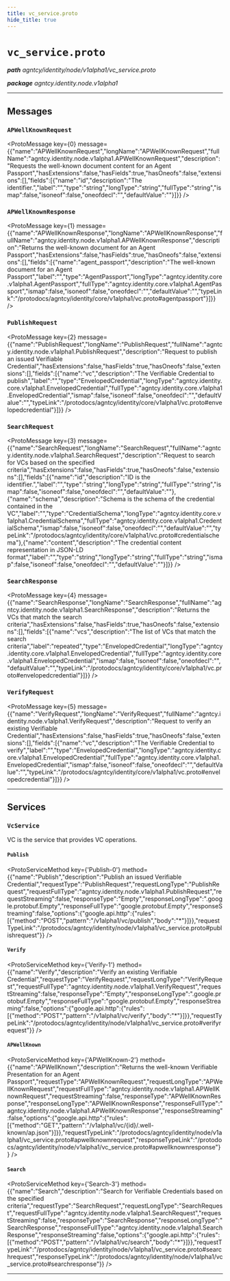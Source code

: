 ```yaml
---
title: vc_service.proto
hide_title: true
---
```



# `vc_service.proto`
_**path** agntcy/identity/node/v1alpha1/vc_service.proto_

_**package** agntcy.identity.node.v1alpha1_



---

## Messages


### `APWellKnownRequest`
<ProtoMessage key={0} message={{"name":"APWellKnownRequest","longName":"APWellKnownRequest","fullName":"agntcy.identity.node.v1alpha1.APWellKnownRequest","description":"Requests the well-known document content for an Agent Passport","hasExtensions":false,"hasFields":true,"hasOneofs":false,"extensions":[],"fields":[{"name":"id","description":"The identifier.","label":"","type":"string","longType":"string","fullType":"string","ismap":false,"isoneof":false,"oneofdecl":"","defaultValue":""}]}} />


### `APWellKnownResponse`
<ProtoMessage key={1} message={{"name":"APWellKnownResponse","longName":"APWellKnownResponse","fullName":"agntcy.identity.node.v1alpha1.APWellKnownResponse","description":"Returns the well-known document for an Agent Passport","hasExtensions":false,"hasFields":true,"hasOneofs":false,"extensions":[],"fields":[{"name":"agent_passport","description":"The well-known document for an Agent Passport","label":"","type":"AgentPassport","longType":"agntcy.identity.core.v1alpha1.AgentPassport","fullType":"agntcy.identity.core.v1alpha1.AgentPassport","ismap":false,"isoneof":false,"oneofdecl":"","defaultValue":"","typeLink":"/protodocs/agntcy/identity/core/v1alpha1/vc.proto#agentpassport"}]}} />


### `PublishRequest`
<ProtoMessage key={2} message={{"name":"PublishRequest","longName":"PublishRequest","fullName":"agntcy.identity.node.v1alpha1.PublishRequest","description":"Request to publish an issued Verifiable Credential","hasExtensions":false,"hasFields":true,"hasOneofs":false,"extensions":[],"fields":[{"name":"vc","description":"The Verifiable Credential to publish","label":"","type":"EnvelopedCredential","longType":"agntcy.identity.core.v1alpha1.EnvelopedCredential","fullType":"agntcy.identity.core.v1alpha1.EnvelopedCredential","ismap":false,"isoneof":false,"oneofdecl":"","defaultValue":"","typeLink":"/protodocs/agntcy/identity/core/v1alpha1/vc.proto#envelopedcredential"}]}} />


### `SearchRequest`
<ProtoMessage key={3} message={{"name":"SearchRequest","longName":"SearchRequest","fullName":"agntcy.identity.node.v1alpha1.SearchRequest","description":"Request to search for VCs based on the specified criteria","hasExtensions":false,"hasFields":true,"hasOneofs":false,"extensions":[],"fields":[{"name":"id","description":"ID is the identifier.","label":"","type":"string","longType":"string","fullType":"string","ismap":false,"isoneof":false,"oneofdecl":"","defaultValue":""},{"name":"schema","description":"Schema is the schema of the credential contained in the VC","label":"","type":"CredentialSchema","longType":"agntcy.identity.core.v1alpha1.CredentialSchema","fullType":"agntcy.identity.core.v1alpha1.CredentialSchema","ismap":false,"isoneof":false,"oneofdecl":"","defaultValue":"","typeLink":"/protodocs/agntcy/identity/core/v1alpha1/vc.proto#credentialschema"},{"name":"content","description":"The credential content representation in JSON-LD format","label":"","type":"string","longType":"string","fullType":"string","ismap":false,"isoneof":false,"oneofdecl":"","defaultValue":""}]}} />


### `SearchResponse`
<ProtoMessage key={4} message={{"name":"SearchResponse","longName":"SearchResponse","fullName":"agntcy.identity.node.v1alpha1.SearchResponse","description":"Returns the VCs that match the search criteria","hasExtensions":false,"hasFields":true,"hasOneofs":false,"extensions":[],"fields":[{"name":"vcs","description":"The list of VCs that match the search criteria","label":"repeated","type":"EnvelopedCredential","longType":"agntcy.identity.core.v1alpha1.EnvelopedCredential","fullType":"agntcy.identity.core.v1alpha1.EnvelopedCredential","ismap":false,"isoneof":false,"oneofdecl":"","defaultValue":"","typeLink":"/protodocs/agntcy/identity/core/v1alpha1/vc.proto#envelopedcredential"}]}} />


### `VerifyRequest`
<ProtoMessage key={5} message={{"name":"VerifyRequest","longName":"VerifyRequest","fullName":"agntcy.identity.node.v1alpha1.VerifyRequest","description":"Request to verify an existing Verifiable Credential","hasExtensions":false,"hasFields":true,"hasOneofs":false,"extensions":[],"fields":[{"name":"vc","description":"The Verifiable Credential to verify","label":"","type":"EnvelopedCredential","longType":"agntcy.identity.core.v1alpha1.EnvelopedCredential","fullType":"agntcy.identity.core.v1alpha1.EnvelopedCredential","ismap":false,"isoneof":false,"oneofdecl":"","defaultValue":"","typeLink":"/protodocs/agntcy/identity/core/v1alpha1/vc.proto#envelopedcredential"}]}} />

---
## Services


### `VcService`

VC is the service that provides VC operations.


#### `Publish`
<ProtoServiceMethod key={'Publish-0'} method={{"name":"Publish","description":"Publish an issued Verifiable Credential","requestType":"PublishRequest","requestLongType":"PublishRequest","requestFullType":"agntcy.identity.node.v1alpha1.PublishRequest","requestStreaming":false,"responseType":"Empty","responseLongType":".google.protobuf.Empty","responseFullType":"google.protobuf.Empty","responseStreaming":false,"options":{"google.api.http":{"rules":[{"method":"POST","pattern":"/v1alpha1/vc/publish","body":"*"}]}},"requestTypeLink":"/protodocs/agntcy/identity/node/v1alpha1/vc_service.proto#publishrequest"}} />


#### `Verify`
<ProtoServiceMethod key={'Verify-1'} method={{"name":"Verify","description":"Verify an existing Verifiable Credential","requestType":"VerifyRequest","requestLongType":"VerifyRequest","requestFullType":"agntcy.identity.node.v1alpha1.VerifyRequest","requestStreaming":false,"responseType":"Empty","responseLongType":".google.protobuf.Empty","responseFullType":"google.protobuf.Empty","responseStreaming":false,"options":{"google.api.http":{"rules":[{"method":"POST","pattern":"/v1alpha1/vc/verify","body":"*"}]}},"requestTypeLink":"/protodocs/agntcy/identity/node/v1alpha1/vc_service.proto#verifyrequest"}} />


#### `APWellKnown`
<ProtoServiceMethod key={'APWellKnown-2'} method={{"name":"APWellKnown","description":"Returns the well-known Verifiable Presentation for an Agent Passport","requestType":"APWellKnownRequest","requestLongType":"APWellKnownRequest","requestFullType":"agntcy.identity.node.v1alpha1.APWellKnownRequest","requestStreaming":false,"responseType":"APWellKnownResponse","responseLongType":"APWellKnownResponse","responseFullType":"agntcy.identity.node.v1alpha1.APWellKnownResponse","responseStreaming":false,"options":{"google.api.http":{"rules":[{"method":"GET","pattern":"/v1alpha1/vc/{id}/.well-known/ap.json"}]}},"requestTypeLink":"/protodocs/agntcy/identity/node/v1alpha1/vc_service.proto#apwellknownrequest","responseTypeLink":"/protodocs/agntcy/identity/node/v1alpha1/vc_service.proto#apwellknownresponse"}} />


#### `Search`
<ProtoServiceMethod key={'Search-3'} method={{"name":"Search","description":"Search for Verifiable Credentials based on the specified criteria","requestType":"SearchRequest","requestLongType":"SearchRequest","requestFullType":"agntcy.identity.node.v1alpha1.SearchRequest","requestStreaming":false,"responseType":"SearchResponse","responseLongType":"SearchResponse","responseFullType":"agntcy.identity.node.v1alpha1.SearchResponse","responseStreaming":false,"options":{"google.api.http":{"rules":[{"method":"POST","pattern":"/v1alpha1/vc/search","body":"*"}]}},"requestTypeLink":"/protodocs/agntcy/identity/node/v1alpha1/vc_service.proto#searchrequest","responseTypeLink":"/protodocs/agntcy/identity/node/v1alpha1/vc_service.proto#searchresponse"}} />


---


  